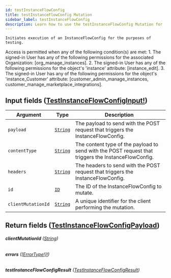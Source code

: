 ```yaml
---
id: testInstanceFlowConfig
title: testInstanceFlowConfig Mutation
sidebar_label: testInstanceFlowConfig
description: Learn how to use the testInstanceFlowConfig Mutation for 's API.
---
```


    Initiates execution of an InstanceFlowConfig for the purposes of testing.

Access is permitted when any of the following condition(s) are met: 1. The signed-in User has any of the following permissions for the associated Organization: [org_manage_instances]. 2. The signed-in User has any of the following permissions for the object's 'instance' attribute: [instance_edit]. 3. The signed-in User has any of the following permissions for the object's 'instance_Customer' attribute: [customer_admin_manage_instances, customer_manage_marketplace_integrations].

## Input fields ([TestInstanceFlowConfigInput!](api/schema/input_object/TestInstanceFlowConfigInput.mdx))

| Argument           | Type                                     | Description                                                                                         |
| ------------------ | ---------------------------------------- | --------------------------------------------------------------------------------------------------- |
| `payload`          | [`String`](api/schema/scalar/String.mdx) | The payload to send with the POST request that triggers the InstanceFlowConfig.                     |
| `contentType`      | [`String`](api/schema/scalar/String.mdx) | The content type of the payload to send with the POST request that triggers the InstanceFlowConfig. |
| `headers`          | [`String`](api/schema/scalar/String.mdx) | The headers to send with the POST request that triggers the InstanceFlowConfig.                     |
| `id`               | [`ID`](api/schema/scalar/ID.mdx)         | The ID of the InstanceFlowConfig to mutate.                                                         |
| `clientMutationId` | [`String`](api/schema/scalar/String.mdx) | A unique identifier for the client performing the mutation.                                         |

## Return fields ([TestInstanceFlowConfigPayload](api/schema/object/TestInstanceFlowConfigPayload.mdx))

###### <b>clientMutationId</b> ([String](api/schema/scalar/String.mdx))

###### <b>errors</b> ([[ErrorType!]!](api/schema/object/ErrorType.mdx))

###### <b>testInstanceFlowConfigResult</b> ([TestInstanceFlowConfigResult](api/schema/object/TestInstanceFlowConfigResult.mdx))

